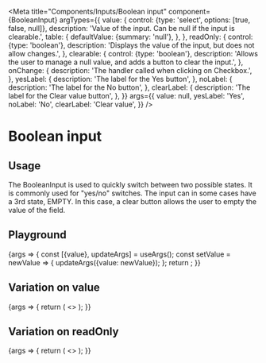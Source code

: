 
<Meta
  title="Components/Inputs/Boolean input"
  component={BooleanInput}
  argTypes={{
    value: {
      control: {type: 'select', options: [true, false, null]},
      description: 'Value of the input. Can be null if the input is clearable.',
      table: {
        defaultValue: {summary: 'null'},
      },
    },
    readOnly: {
      control: {type: 'boolean'},
      description: 'Displays the value of the input, but does not allow changes.',
    },
    clearable: {
      control: {type: 'boolean'},
      description: 'Allows the user to manage a null value, and adds a button to clear the input.',
    },
    onChange: {
      description: 'The handler called when clicking on Checkbox.',
    },
    yesLabel: {
      description: 'The label for the Yes button',
    },
    noLabel: {
      description: 'The label for the No button',
    },
    clearLabel: {
      description: 'The label for the Clear value button',
    },
  }}
  args={{
    value: null,
    yesLabel: 'Yes',
    noLabel: 'No',
    clearLabel: 'Clear value',
  }}
/>

# Boolean input

## Usage

The BooleanInput is used to quickly switch between two possible states. It is commonly used for "yes/no" switches.
The input can in some cases have a 3rd state, EMPTY. In this case, a clear button allows the user to empty the value of the field.

## Playground

<Canvas>
  <Story name="Standard">
    {args => {
      const [{value}, updateArgs] = useArgs();
      const setValue = newValue => {
        updateArgs({value: newValue});
      };
      return <BooleanInput {...args} value={value} onChange={setValue} />;
    }}
  </Story>
</Canvas>

<ArgsTable story="Standard" />

## Variation on value

<Canvas>
  <Story name="Value">
    {args => {
      return (
        <>
          <BooleanInput {...args} />
          <BooleanInput {...args} value={true} clearable={true} />
          <BooleanInput {...args} value={false} clearable={true} />
        </>
      );
    }}
  </Story>
</Canvas>

## Variation on readOnly

<Canvas>
  <Story name="Readonly">
    {args => {
      return (
        <>
          <BooleanInput {...args} value={null} readOnly={true} />
          <BooleanInput {...args} value={true} readOnly={true} />
          <BooleanInput {...args} value={false} readOnly={true} />
        </>
      );
    }}
  </Story>
</Canvas>
